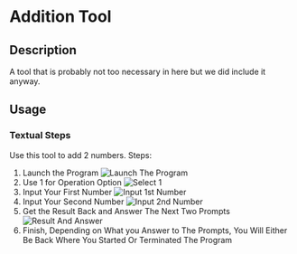 # Addition Tool
## Description
A tool that is probably not too necessary in here but we did include it anyway.
## Usage
### Textual Steps
Use this tool to add 2 numbers.
Steps:
1. Launch the Program ![Launch The Program](https://github.com/import-brain/basic_calc_docs/blob/main/public/Addition%20Pics/!On%20Launch.jpg)
2. Use 1 for Operation Option ![Select 1](https://github.com/import-brain/basic_calc_docs/blob/main/public/Addition%20Pics/!Select%201.jpg)
3. Input Your First Number ![Input 1st Number](https://github.com/import-brain/basic_calc_docs/blob/main/public/Addition%20Pics/!First%20Number.jpg)
4. Input Your Second Number ![Input 2nd Number](https://github.com/import-brain/basic_calc_docs/blob/main/public/Addition%20Pics/!Second%20Number.jpg)
5. Get the Result Back and Answer The Next Two Prompts ![Result And Answer](https://github.com/import-brain/basic_calc_docs/blob/main/public/Addition%20Pics/!Final%20Prompts.jpg)
6. Finish, Depending on What you Answer to The Prompts, You Will Either Be Back Where You Started Or Terminated The Program
